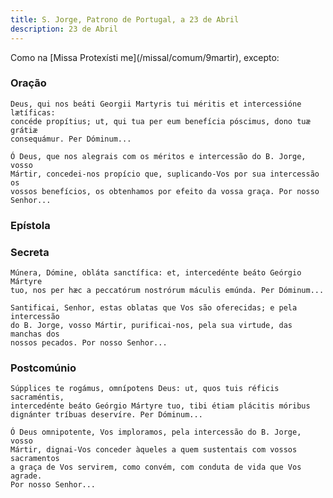 ```yaml
---
title: S. Jorge, Patrono de Portugal, a 23 de Abril
description: 23 de Abril
---
```


<aside>Como na [Missa Protexísti me](/missal/comum/9martir), excepto:</aside>


### Oração

<div class="side-by-side not-content">

    Deus, qui nos beáti Georgii Martyris tui méritis et intercessióne lætíficas:
    concéde propítius; ut, qui tua per eum benefícia póscimus, dono tuæ grátiæ
    consequámur. Per Dóminum...

    Ó Deus, que nos alegrais com os méritos e intercessão do B. Jorge, vosso
    Mártir, concedei-nos propício que, suplicando-Vos por sua intercessão os
    vossos benefícios, os obtenhamos por efeito da vossa graça. Por nosso
    Senhor...

</div>

### Epístola

<LinkCard
  href="/missal/comum/5martirnaopontifice2#epístola"
  title="Mártir não Pontífice - Missa Lætábitur justus"
/>

### Secreta

<div class="side-by-side not-content">

    Múnera, Dómine, obláta sanctífica: et, intercedénte beáto Geórgio Mártyre
    tuo, nos per hæc a peccatórum nostrórum máculis emúnda. Per Dóminum...

    Santificai, Senhor, estas oblatas que Vos são oferecidas; e pela intercessão
    do B. Jorge, vosso Mártir, purificai-nos, pela sua virtude, das manchas dos
    nossos pecados. Por nosso Senhor...

</div>

### Postcomúnio

<div class="side-by-side not-content">

    Súpplices te rogámus, omnípotens Deus: ut, quos tuis réficis sacraméntis,
    intercedénte beáto Geórgio Mártyre tuo, tibi étiam plácitis móribus
    dignánter tríbuas deservíre. Per Dóminum...

    Ó Deus omnipotente, Vos imploramos, pela intercessão do B. Jorge, vosso
    Mártir, dignai-Vos conceder àqueles a quem sustentais com vossos sacramentos
    a graça de Vos servirem, como convém, com conduta de vida que Vos agrade.
    Por nosso Senhor...

</div>
